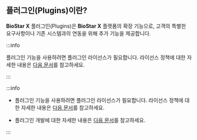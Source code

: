 ## 플러그인(Plugins)이란?

**BioStar X** 플러그인(Plugins)은 **BioStar X** 플랫폼의 확장 기능으로, 고객의 특별한 요구사항이나 기존 시스템과의 연동을 위해 추가 기능을 제공합니다.

<Xclude product="biostar_x">

:::info

플러그인 기능을 사용하려면 플러그인 라이선스가 필요합니다. 라이선스 정책에 대한 자세한 내용은 [다음 문서](../biostar_x/licensing)를 참고하세요.

:::

</Xclude>

<Include product="biostar_x">

:::info

* 플러그인 기능을 사용하려면 플러그인 라이선스가 필요합니다. 라이선스 정책에 대한 자세한 내용은 [다음 문서](../biostar_x/licensing)를 참고하세요.

* 플러그인 개발에 대한 자세한 내용은 [다음 문서](../plugins)를 참고하세요.

:::

</Include>